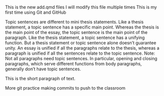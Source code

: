 This is the new add.qmd files
I will modify this file multiple times
This is my first time using Git and GitHub

Topic sentences are different to mini thesis statements. Like a thesis statement, a topic sentence has a specific main point. Whereas the thesis is the main point of the essay, the topic sentence is the main point of the paragraph. Like the thesis statement, a topic sentence has a unifying function. But a thesis statement or topic sentence alone doesn’t guarantee unity. An essay is unified if all the paragraphs relate to the thesis, whereas a paragraph is unified if all the sentences relate to the topic sentence. Note: Not all paragraphs need topic sentences. In particular, opening and closing paragraphs, which serve different functions from body paragraphs, generally don’t have topic sentences.

This is the short paragraph of text.


More git practice making commits to push to the classroom
